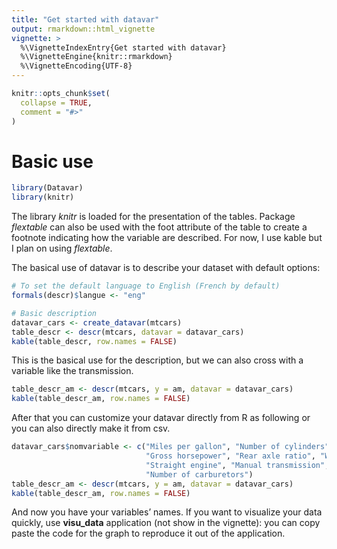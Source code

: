 ```yaml
---
title: "Get started with datavar"
output: rmarkdown::html_vignette
vignette: >
  %\VignetteIndexEntry{Get started with datavar}
  %\VignetteEngine{knitr::rmarkdown}
  %\VignetteEncoding{UTF-8}
---
```


```r
knitr::opts_chunk$set(
  collapse = TRUE,
  comment = "#>"
)
```

# Basic use

```r
library(Datavar)
library(knitr)
```

The library *knitr* is loaded for the presentation of the tables. Package *flextable* can also be used with the foot attribute of the table to create a footnote indicating how the variable are described. For now, I use kable but I plan on using *flextable*.

The basical use of datavar is to describe your dataset with default options:

```r
# To set the default language to English (French by default)
formals(descr)$langue <- "eng"

# Basic description
datavar_cars <- create_datavar(mtcars)
table_descr <- descr(mtcars, datavar = datavar_cars)
kable(table_descr, row.names = FALSE)
```

This is the basical use for the description, but we can also cross with a variable like the transmission.

```r
table_descr_am <- descr(mtcars, y = am, datavar = datavar_cars)
kable(table_descr_am, row.names = FALSE)
```

After that you can customize your datavar directly from R as following or you can also directly make it from csv.

```r
datavar_cars$nomvariable <- c("Miles per gallon", "Number of cylinders", "Displacement", 
                              "Gross horsepower", "Rear axle ratio", "Weight (1000 lbs)", "Quarter mile time (sec)", 
                              "Straight engine", "Manual transmission", "Number of forward gears", 
                              "Number of carburetors")
table_descr_am <- descr(mtcars, y = am, datavar = datavar_cars)
kable(table_descr_am, row.names = FALSE)
```

And now you have your variables' names. If you want to visualize your data quickly, use **visu_data** application (not show in the vignette): you can copy paste the code for the graph to reproduce it out of the application.
